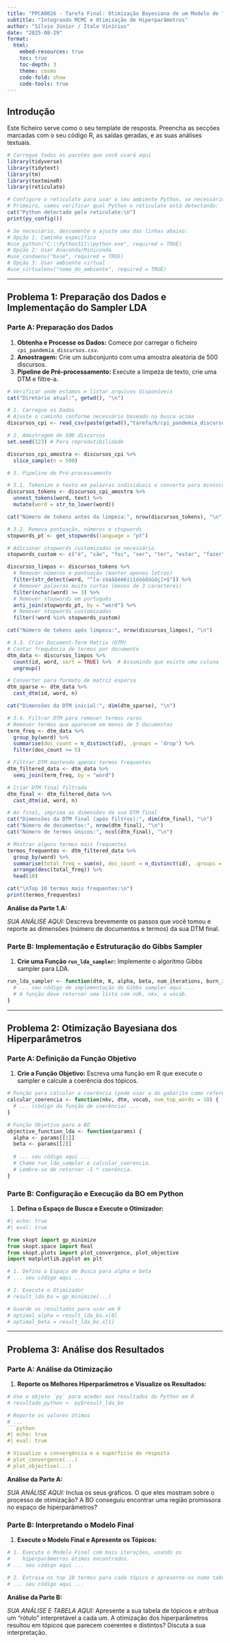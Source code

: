 ```yaml
---
title: "PPCA0026 - Tarefa Final: Otimização Bayesiana de um Modelo de Tópicos (LDA)"
subtitle: "Integrando MCMC e Otimização de Hiperparâmetros"
author: "Sílvio Júnior / Ítalo Vinícius"
date: "2025-08-29"
format:
  html:
    embed-resources: true
    toc: true
    toc-depth: 3
    theme: cosmo
    code-fold: show
    code-tools: true
---
```


## Introdução

Este ficheiro serve como o seu template de resposta. Preencha as secções marcadas com o seu código R, as saídas geradas, e as suas análises textuais.

```r
# Carregue todos os pacotes que você usará aqui
library(tidyverse)
library(tidytext)
library(tm)
library(textmineR)
library(reticulate)

# Configure o reticulate para usar o seu ambiente Python, se necessário.
# Primeiro, vamos verificar qual Python o reticulate está detectando:
cat("Python detectado pelo reticulate:\n")
print(py_config())

# Se necessário, descomente e ajuste uma das linhas abaixo:
# Opção 1: Caminho específico
#use_python("C:\\Python311\\python.exe", required = TRUE)
# Opção 2: Usar Anaconda/Miniconda
#use_condaenv("base", required = TRUE)
# Opção 3: Usar ambiente virtual
#use_virtualenv("nome_do_ambiente", required = TRUE)
```

---

## Problema 1: Preparação dos Dados e Implementação do Sampler LDA

### Parte A: Preparação dos Dados

1.  **Obtenha e Processe os Dados:** Comece por carregar o ficheiro `cpi_pandemia_discursos.csv`.
2.  **Amostragem:** Crie um subconjunto com uma amostra aleatória de 500 discursos.
3.  **Pipeline de Pré-processamento:** Execute a limpeza de texto, crie uma DTM e filtre-a.

```r
# Verificar onde estamos e listar arquivos disponíveis
cat("Diretório atual:", getwd(), "\n")

# 1. Carregue os Dados
# Ajuste o caminho conforme necessário baseado na busca acima
discursos_cpi <- read_csv(paste(getwd(),"tarefa/6/cpi_pandemia_discursos.csv",sep="/"))

# 2. Amostragem de 500 discursos
set.seed(123) # Para reprodutibilidade

discursos_cpi_amostra <- discursos_cpi %>% 
  slice_sample(n = 500)

# 3. Pipeline de Pré-processamento

# 3.1. Tokenize o texto em palavras individuais e converta para minúsculas
discursos_tokens <- discursos_cpi_amostra %>%
  unnest_tokens(word, text) %>% 
  mutate(word = str_to_lower(word))

cat("Número de tokens antes da limpeza:", nrow(discursos_tokens), "\n")

# 3.2. Remova pontuação, números e stopwords
stopwords_pt <- get_stopwords(language = "pt")

# Adicionar stopwords customizadas se necessário
stopwords_custom <- c("é", "são", "foi", "ser", "ter", "estar", "fazer", "vai", "vão", "pode", "podem")

discursos_limpos <- discursos_tokens %>%
  # Remover números e pontuação (manter apenas letras)
  filter(str_detect(word, "^[a-záàâãéèêíìîóòôõúùûç]+$")) %>%
  # Remover palavras muito curtas (menos de 3 caracteres)
  filter(nchar(word) >= 3) %>%
  # Remover stopwords em português
  anti_join(stopwords_pt, by = "word") %>%
  # Remover stopwords customizadas
  filter(!word %in% stopwords_custom)

cat("Número de tokens após limpeza:", nrow(discursos_limpos), "\n")

# 3.3. Criar Document-Term Matrix (DTM)
# Contar frequência de termos por documento
dtm_data <- discursos_limpos %>%
  count(id, word, sort = TRUE) %>%  # Assumindo que existe uma coluna 'id' para identificar documentos
  ungroup()

# Converter para formato de matriz esparsa
dtm_sparse <- dtm_data %>%
  cast_dtm(id, word, n)

cat("Dimensões da DTM inicial:", dim(dtm_sparse), "\n")

# 3.4. Filtrar DTM para remover termos raros
# Remover termos que aparecem em menos de 5 documentos
term_freq <- dtm_data %>%
  group_by(word) %>%
  summarise(doc_count = n_distinct(id), .groups = 'drop') %>%
  filter(doc_count >= 5)

# Filtrar DTM mantendo apenas termos frequentes
dtm_filtered_data <- dtm_data %>%
  semi_join(term_freq, by = "word")

# Criar DTM final filtrada
dtm_final <- dtm_filtered_data %>%
  cast_dtm(id, word, n)

# Ao final, imprima as dimensões da sua DTM final
cat("Dimensões da DTM final (após filtros):", dim(dtm_final), "\n")
cat("Número de documentos:", nrow(dtm_final), "\n")
cat("Número de termos únicos:", ncol(dtm_final), "\n")

# Mostrar alguns termos mais frequentes
termos_frequentes <- dtm_filtered_data %>%
  group_by(word) %>%
  summarise(total_freq = sum(n), doc_count = n_distinct(id), .groups = 'drop') %>%
  arrange(desc(total_freq)) %>%
  head(10)

cat("\nTop 10 termos mais frequentes:\n")
print(termos_frequentes)
```

**Análise da Parte 1.A:**

*SUA ANÁLISE AQUI:* Descreva brevemente os passos que você tomou e reporte as dimensões (número de documentos e termos) da sua DTM final.

### Parte B: Implementação e Estruturação do Gibbs Sampler

1.  **Crie uma Função `run_lda_sampler`:** Implemente o algoritmo Gibbs sampler para LDA.

```r
run_lda_sampler <- function(dtm, K, alpha, beta, num_iterations, burn_in) {
  # ... seu código de implementação do Gibbs sampler aqui ...
  # A função deve retornar uma lista com ndk, nkv, e vocab.
}
```

---

## Problema 2: Otimização Bayesiana dos Hiperparâmetros

### Parte A: Definição da Função Objetivo

1.  **Crie a Função Objetivo:** Escreva uma função em R que execute o sampler e calcule a coerência dos tópicos.

```r
# Função para calcular a coerência (pode usar a do gabarito como referência)
calcular_coerencia <- function(nkv, dtm, vocab, num_top_words = 10) {
  # ... (código da função de coerência) ...
}

# Função Objetivo para a BO
objective_function_lda <- function(params) {
  alpha <- params[[1]]
  beta <- params[[2]]
  
  # ... seu código aqui ...
  # Chame run_lda_sampler e calcular_coerencia.
  # Lembre-se de retornar -1 * coerência.
}
```

### Parte B: Configuração e Execução da BO em Python

1.  **Defina o Espaço de Busca e Execute o Otimizador:**

```python
#| echo: true
#| eval: true

from skopt import gp_minimize
from skopt.space import Real
from skopt.plots import plot_convergence, plot_objective
import matplotlib.pyplot as plt

# 1. Defina o Espaço de Busca para alpha e beta
# ... seu código aqui ...

# 2. Execute o Otimizador
# result_lda_bo = gp_minimize(...)

# Guarde os resultados para usar em R
# optimal_alpha = result_lda_bo.x[0]
# optimal_beta = result_lda_bo.x[1]
```

---

## Problema 3: Análise dos Resultados

### Parte A: Análise da Otimização

1.  **Reporte os Melhores Hiperparâmetros e Visualize os Resultados:**

```r
# Use o objeto `py` para aceder aos resultados do Python em R
# resultado_python <- py$result_lda_bo

# Reporte os valores ótimos
# ...
```python
#| echo: true
#| eval: true

# Visualize a convergência e a superfície de resposta
# plot_convergence(...)
# plot_objective(...)
```

**Análise da Parte A:**

*SUA ANÁLISE AQUI:* Inclua os seus gráficos. O que eles mostram sobre o processo de otimização? A BO conseguiu encontrar uma região promissora no espaço de hiperparâmetros?

### Parte B: Interpretando o Modelo Final

1.  **Execute o Modelo Final e Apresente os Tópicos:**

```r
# 1. Execute o Modelo Final com mais iterações, usando os
#    hiperparâmetros ótimos encontrados.
# ... seu código aqui ...

# 2. Extraia os top 10 termos para cada tópico e apresente-os numa tabela.
# ... seu código aqui ...
```

**Análise da Parte B:**

*SUA ANÁLISE E TABELA AQUI:* Apresente a sua tabela de tópicos e atribua um "rótulo" interpretável a cada um. A otimização dos hiperparâmetros resultou em tópicos que parecem coerentes e distintos? Discuta a sua interpretação.

